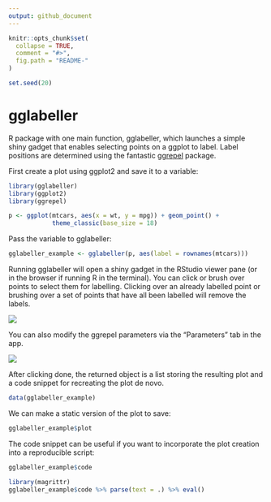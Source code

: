 ```yaml
---
output: github_document
---
```


<!-- README.md is generated from README.Rmd. Please edit that file -->

```r
knitr::opts_chunk$set(
  collapse = TRUE,
  comment = "#>",
  fig.path = "README-"
)

set.seed(20)
```

# gglabeller

R package with one main function, gglabeller, which launches a simple shiny gadget that enables selecting points on a ggplot to label. Label positions are determined using the fantastic [ggrepel](www.github.com/slowkow/ggrepel) package.

First create a plot using ggplot2 and save it to a variable:

```r
library(gglabeller)
library(ggplot2)
library(ggrepel)

p <- ggplot(mtcars, aes(x = wt, y = mpg)) + geom_point() + 
            theme_classic(base_size = 18)
```

Pass the variable to gglabeller:

```r
gglabeller_example <- gglabeller(p, aes(label = rownames(mtcars)))
```

Running gglabeller will open a shiny gadget in the RStudio viewer pane (or in the browser if running R in the terminal). You can click or brush over points to select them for labelling. Clicking over an already labelled point or brushing over a set of points that have all been labelled will remove the labels.

![](gglabeller_demo1.gif)

You can also modify the ggrepel parameters via the "Parameters" tab in the app.  

![](gglabeller_demo2.gif)

After clicking done, the returned object is a list storing the resulting plot and a code snippet for recreating the plot de novo.

```r
data(gglabeller_example)
```

We can make a static version of the plot to save:

```r
gglabeller_example$plot
```

The code snippet can be useful if you want to incorporate the plot creation into a reproducible script:

```r
gglabeller_example$code
```

```r
library(magrittr)
gglabeller_example$code %>% parse(text = .) %>% eval()
```

